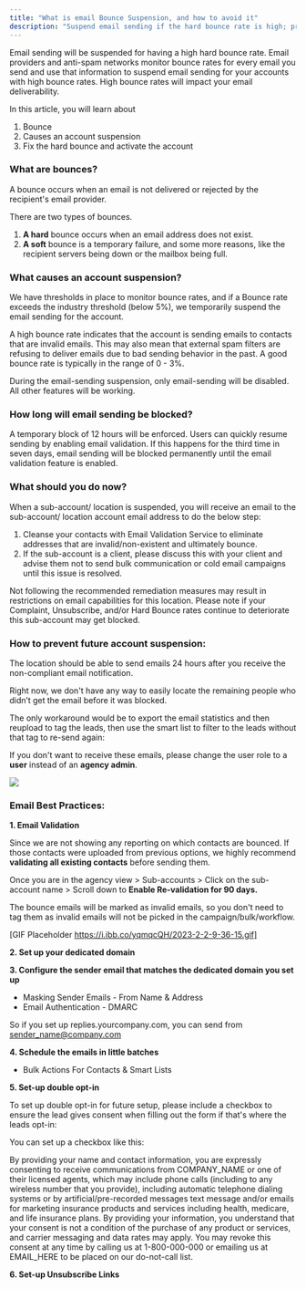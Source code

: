 ```yaml
---
title: "What is email Bounce Suspension, and how to avoid it"
description: "Suspend email sending if the hard bounce rate is high; providers and anti-spam networks monitor bounce rates, impacting your deliverability."
---
```



Email sending will be suspended for having a high hard bounce rate. Email providers and anti-spam networks monitor bounce rates for every email you send and use that information to suspend email sending for your accounts with high bounce rates. High bounce rates will impact your email deliverability.
  
In this article, you will learn about

1.  Bounce 
2.  Causes an account suspension  
3.  Fix the hard bounce and activate the account

### What are bounces?

A bounce occurs when an email is not delivered or rejected by the recipient's email provider.

There are two types of bounces.

1.  **A hard**  bounce occurs when an email address does not exist.
2.  **A soft**  bounce is a temporary failure, and some more reasons, like the recipient servers being down or the mailbox being full.


### What causes an account suspension?

We have thresholds in place to monitor bounce rates, and if a Bounce rate exceeds the industry threshold (below 5%), we temporarily suspend the email sending for the account.

A high bounce rate indicates that the account is sending emails to contacts that are invalid emails. This may also mean that external spam filters are refusing to deliver emails due to bad sending behavior in the past. A good bounce rate is typically in the range of 0 - 3%.

During the email-sending suspension, only email-sending will be disabled. All other features will be working.

### How long will email sending be blocked?

A temporary block of 12 hours will be enforced. Users can quickly resume sending by enabling email validation. If this happens for the third time in seven days, email sending will be blocked permanently until the email validation feature is enabled.

### What should you do now?

When a sub-account/ location is suspended, you will receive an email to the  sub-account/ location account email address to do the below step:

1.  Cleanse your contacts with  Email Validation Service to eliminate addresses that are invalid/non-existent and ultimately bounce.
2.  If the sub-account is a client, please discuss this with your client and advise them not to send bulk communication or cold email campaigns until this issue is resolved.

Not following the recommended remediation measures may result in restrictions on email capabilities for this location. Please note if your Complaint, Unsubscribe, and/or Hard Bounce rates continue to deteriorate this sub-account may get blocked.

### How to prevent future account suspension:

The location should be able to send emails 24 hours after you receive the non-compliant email notification.

Right now, we don't have any way to easily locate the remaining people who didn’t get the email before it was blocked.

The only workaround would be to export the email statistics and then reupload to tag the leads, then use the smart list to filter to the leads without that tag to re-send again:

If you don't want to receive these emails, please change the user role to a  **user**  instead of an  **agency admin**.

![](https://i.ibb.co/TckmLt0/2023-2-2-11-38-11.gif)

### Email Best Practices:

**1.  Email Validation**

Since we are not showing any reporting on which contacts are bounced. If those contacts were uploaded from previous options, we highly recommend  **validating all existing contacts**  before sending them.

Once you are in the agency view > Sub-accounts > Click on the sub-account name > Scroll down to  **Enable Re-validation for 90 days.**

The bounce emails will be marked as invalid emails, so you don't need to tag them as invalid emails will not be picked in the campaign/bulk/workflow.

[GIF Placeholder https://i.ibb.co/yqmqcQH/2023-2-2-9-36-15.gif]

**2. Set up your dedicated domain**

**3. Configure the sender email that matches the dedicated domain you set up**

- Masking Sender Emails - From Name & Address
- Email Authentication - DMARC

So if you set up replies.yourcompany.com, you can send from sender_name@company.com

**4. Schedule the emails in little batches**

- Bulk Actions For Contacts & Smart Lists

**5. Set-up double opt-in**

To set up double opt-in for future setup, please include a checkbox to ensure the lead gives consent when filling out the form if that's where the leads opt-in:

You can set up a checkbox like this:

By providing your name and contact information, you are expressly consenting to receive communications from COMPANY_NAME or one of their licensed agents, which may include phone calls (including to any wireless number that you provide), including automatic telephone dialing systems or by artificial/pre-recorded messages text message and/or emails for marketing insurance products and services including health, medicare, and life insurance plans. By providing your information, you understand that your consent is not a condition of the purchase of any product or services, and carrier messaging and data rates may apply. You may revoke this consent at any time by calling us at 1-800-000-000 or emailing us at EMAIL_HERE to be placed on our do-not-call list.

**6. Set-up Unsubscribe Links**